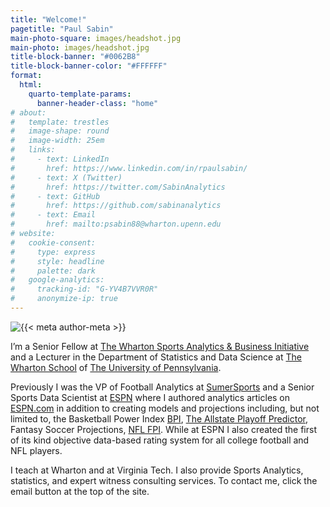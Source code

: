 ```yaml
---
title: "Welcome!"
pagetitle: "Paul Sabin"
main-photo-square: images/headshot.jpg
main-photo: images/headshot.jpg
title-block-banner: "#0062B8"
title-block-banner-color: "#FFFFFF"
format:
  html:
    quarto-template-params:
      banner-header-class: "home"
# about: 
#   template: trestles
#   image-shape: round
#   image-width: 25em
#   links:
#     - text: LinkedIn
#       href: https://www.linkedin.com/in/rpaulsabin/
#     - text: X (Twitter)
#       href: https://twitter.com/SabinAnalytics
#     - text: GitHub
#       href: https://github.com/sabinanalytics
#     - text: Email
#       href: mailto:psabin88@wharton.upenn.edu
# website:
#   cookie-consent:
#     type: express
#     style: headline
#     palette: dark
#   google-analytics:
#     tracking-id: "G-YV4B7VVR0R"
#     anonymize-ip: true
---
```

       
::: {.grid}

::: {.g-col-12 .g-col-sm-4}

```{=html}
<div class="grid" style="--bs-columns: 5; row-gap: 0;">
  <div class="g-col-1 g-col-sm-0"></div>
  <div class="g-col-3 g-col-sm-5">
    <picture>
      <source media="(max-width: 576px)" srcset="{{< meta main-photo-square >}}">
      <source media="(min-width: 576px)" srcset="{{< meta main-photo >}}">
      <img class="img-fluid" src="{{< meta main-photo >}}" alt="{{< meta author-meta >}}">
    </picture>
  </div>
  <div class="g-col-1 g-col-sm-0"></div>
</div>
```

:::

::: {.g-col-12 .g-col-sm-8}

I'm a Senior Fellow at [The Wharton Sports Analytics \& Business Initiative](https://wsb.wharton.upenn.edu/) and a Lecturer in the Department of Statistics and Data Science at [The Wharton School](https://www.wharton.upenn.edu/) of [The University of Pennsylvania](https://www.upenn.edu/). 

Previously I was the VP of Football Analytics at [SumerSports](sumersports.com) and a Senior Sports Data Scientist at [ESPN](https://www.espn.com/analytics/) where I authored analytics articles on [ESPN.com](espn.com) in addition to creating models and projections including, but not limited to, the Basketball Power Index [BPI](espn.com/bpi), [The Allstate Playoff Predictor](https://www.espn.com/espn/feature/story/_/page/cfbplayoffpredictor/cfb-playoff-predictor), Fantasy Soccer Projections, [NFL FPI](https://www.espn.com/nfl/fpi). While at ESPN I also created the first of its kind objective data-based rating system for all college football and NFL players. 

I teach at Wharton and at Virginia Tech. I also provide Sports Analytics, statistics, and expert witness consulting services. To contact me, click the email button at the top of the site.

:::

:::
